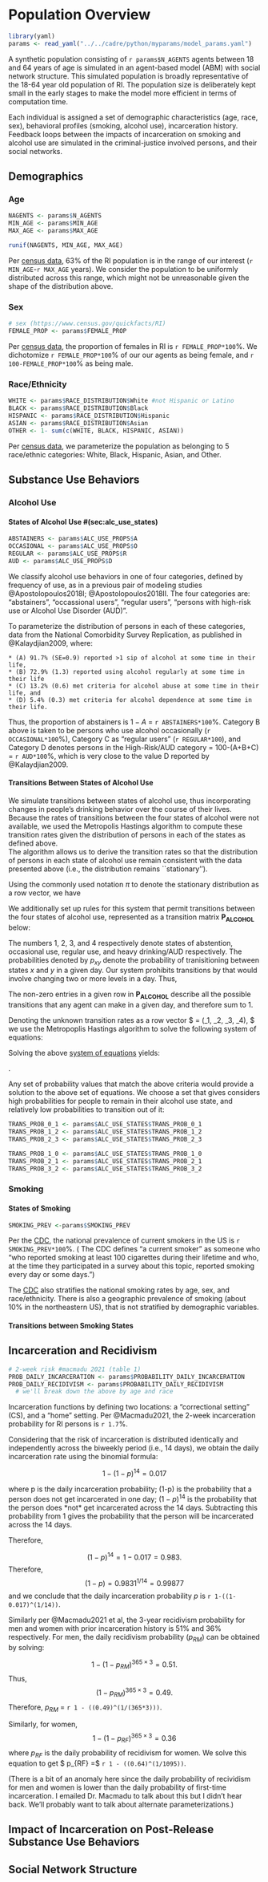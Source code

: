 # Population Overview

```r
library(yaml)
params <- read_yaml("../../cadre/python/myparams/model_params.yaml")
```

A synthetic population consisting of `r params$N_AGENTS` agents between 18 and 64 years of age is simulated in an agent-based model (ABM) with social network structure. This simulated population is broadly representative of the 18-64 year old population of RI. The population size is deliberately kept small in the early stages to make the model more efficient in terms of computation time.

Each individual is assigned a set of demographic characteristics (age, race, sex), behavioral profiles (smoking, alcohol use), incarceration history. Feedback loops between the impacts of incarceration on smoking and alcohol use are simulated in the criminal-justice involved persons, and their social networks.

## Demographics

### Age

```r
NAGENTS <- params$N_AGENTS
MIN_AGE <- params$MIN_AGE
MAX_AGE <- params$MAX_AGE

runif(NAGENTS, MIN_AGE, MAX_AGE)
```

Per [census data](https://censusreporter.org/profiles/04000US44-rhode-island/), 63% of the RI population is in the range of our interest (`r MIN_AGE`-`r MAX_AGE` years). We consider the population to be uniformly distributed across this range, which might not be unreasonable given the shape of the distribution above.

### Sex

```r
# sex (https://www.census.gov/quickfacts/RI)
FEMALE_PROP <- params$FEMALE_PROP
```

Per [census data](see%20https://www.census.gov/quickfacts/RI), the proportion of females in RI is `r FEMALE_PROP*100`%. We dichotomize `r FEMALE_PROP*100`% of our our agents as being female, and `r 100-FEMALE_PROP*100`% as being male.

### Race/Ethnicity

```r
WHITE <- params$RACE_DISTRIBUTION$White #not Hispanic or Latino
BLACK <- params$RACE_DISTRIBUTION$Black
HISPANIC <- params$RACE_DISTRIBUTION$Hispanic
ASIAN <- params$RACE_DISTRIBUTION$Asian
OTHER <- 1- sum(c(WHITE, BLACK, HISPANIC, ASIAN))
```

Per [census data](see%20https://www.census.gov/quickfacts/RI), we parameterize the population as belonging to 5 race/ethnic categories: White, Black, Hispanic, Asian, and Other.

## Substance Use Behaviors

### Alcohol Use

#### States of Alcohol Use \#(sec:alc_use_states)

```r
ABSTAINERS <- params$ALC_USE_PROPS$A
OCCASIONAL <- params$ALC_USE_PROPS$O
REGULAR <- params$ALC_USE_PROPS$R
AUD <- params$ALC_USE_PROPS$D
```

We classify alcohol use behaviors in one of four categories, defined by frequency 
of use, as in a previous pair of 
modeling studies @Apostolopoulos2018I; @Apostolopoulos2018II. 
The four categories are: "abstainers", "occassional users", "regular users", 
"persons with high-risk use or Alcohol Use Disorder (AUD)".

To parameterize the distribution of persons in each of these categories, 
data from the National Comorbidity Survey Replication, 
as published in @Kalaydjian2009, where:

    * (A) 91.7% (SE=0.9) reported >1 sip of alcohol at some time in their life, 
    * (B) 72.9% (1.3) reported using alcohol regularly at some time in their life
    * (C) 13.2% (0.6) met criteria for alcohol abuse at some time in their life, and 
    * (D) 5.4% (0.3) met criteria for alcohol dependence at some time in their life.

Thus, the proportion of abstainers is $1-A$ = `r ABSTAINERS*100`%. 
Category B above is taken to be persons who use alcohol occasionally 
(`r OCCASIONAL*100`%), Category C as "regular users" (`r REGULAR*100`), and 
Category D denotes persons in the High-Risk/AUD category = 100-(A+B+C) = 
`r AUD*100`%, which is very close to the value D reported by @Kalaydjian2009.

#### Transitions Between States of Alcohol Use



We simulate transitions between states of alcohol use, thus incorporating changes
in people's drinking behavior over the course of their lives. Because the rates
of transitions between the four states of alcohol were not 
available, we used the Metropolis Hastings algorithm to compute these transition 
rates given the distribution of persons in each of the states as defined above.  
The algorithm allows us to derive the transition rates so that the
distribution of persons in each state of alcohol use remain consistent with the
data presented above (i.e., the distribution remains ``stationary''). 

Using the commonly used notation $\pi$ to denote the stationary distribution 
as a row vector, we have

\begin{equation} 
  \pi = (`r ABSTAINERS`,  
  `r OCCASIONAL`, 
  `r REGULAR`,  
  `r AUD`)
\end{equation} 

We additionally set up rules for this system that permit 
transitions between the four states of alcohol use, 
represented as a transition matrix $\mathbf{P_{ALCOHOL}}$ below:

\begin{equation} 
  \mathbf{P_{ALCOHOL}} = 
\begin{pmatrix}
  p_{11} & p_{12} & p_{13} & p_{14} \\
  p_{21} & p_{22} & p_{23} & p_{24} \\
  p_{31} & p_{32} & p_{33} & p_{34} \\
  p_{41} & p_{42} & p_{43} & p_{44} \\
 \end{pmatrix}.
\end{equation} 

The numbers 1, 2, 3, and 4 respectively denote states of 
abstention, occasional use, regular use, and heavy drinking/AUD respectively.
The probabilities denoted by $p_{xy}$ denote the probability of tranisitioning
between states $x$ and $y$ in a given day. Our system prohibits transitions by 
that would involve changing two or more levels in a day. Thus,  

\begin{equation} 
  \mathbf{P_{ALCOHOL}} = 
\begin{pmatrix}
  p_{11} & p_{12} & 0 & 0 \\
  p_{21} & p_{22} & p_{23} & 0 \\
  0 & p_{32} & p_{33} & p_{34} \\
  0 & 0 & p_{43} & p_{44} \\
 \end{pmatrix}.
\end{equation} 

The non-zero entries in a given row in $\mathbf{P_{ALCOHOL}}$
describe all the possible transitions that any agent can make in a given day, 
and therefore sum to 1.

Denoting the unknown transition rates as a row vector 
$ \mathbf{\lambda} = (\lambda_1, \lambda_2, \lambda_3, \lambda_4), $
we use the Metropoplis Hastings algorithm to solve the following system of 
equations:

\begin{equation} 
\mathbf{\lambda} \mathbf{P_{ALCOHOL}} = \mathbf{\pi}.
\end{equation} 

Solving the above [system of equations](https://drive.google.com/file/d/1bnFgEiRK4vFikyscSvq8-W7vRoMZecoc/view?usp=sharing) 
yields:

\begin{matrix}
  83 p_{12} & = & 729 p_{21} \\
  729 p_{23} &=& 132 p_{32} \\
  132 p_{34} &=& 56 p_{43} \\
  \end{matrix}.

Any set of probability values that match the above criteria would provide a 
solution to the above set of equations. We choose a set that gives considers
high probabilities for people to remain in their alcohol use state, and relatively
low probabilities to transition out of it:

```r

TRANS_PROB_0_1 <- params$ALC_USE_STATES$TRANS_PROB_0_1
TRANS_PROB_1_2 <- params$ALC_USE_STATES$TRANS_PROB_1_2
TRANS_PROB_2_3 <- params$ALC_USE_STATES$TRANS_PROB_2_3

TRANS_PROB_1_0 <- params$ALC_USE_STATES$TRANS_PROB_1_0
TRANS_PROB_2_1 <- params$ALC_USE_STATES$TRANS_PROB_2_1
TRANS_PROB_3_2 <- params$ALC_USE_STATES$TRANS_PROB_3_2

```

\begin{equation} 
  \mathbf{P_{ALCOHOL}} = 
\begin{pmatrix}
  `r 1-TRANS_PROB_0_1` & `r TRANS_PROB_0_1` & 0 & 0 \\
  `r TRANS_PROB_1_0`  & `r 1-(TRANS_PROB_1_0 + TRANS_PROB_1_2)` & `r TRANS_PROB_1_2` & 0 \\
  0 & `r TRANS_PROB_2_1` & `r  1-(TRANS_PROB_2_1 + TRANS_PROB_2_3)` & `r TRANS_PROB_2_3` \\
  0 & 0 & `r TRANS_PROB_3_2`  & `r 1-TRANS_PROB_3_2` \\
 \end{pmatrix}.
\end{equation}

### Smoking

#### States of Smoking

```r
SMOKING_PREV <-params$SMOKING_PREV
```

Per the [CDC](https://www.cdc.gov/tobacco/data_statistics/fact_sheets/adult_data/cig_smoking/index.htm), the national prevalence of current smokers in the US is `r SMOKING_PREV*100`%. ( The CDC defines "a current smoker" as someone who "who reported smoking at least 100 cigarettes during their lifetime and who, at the time they participated in a survey about this topic, reported smoking every day or some days.")

The [CDC](https://www.cdc.gov/tobacco/data_statistics/fact_sheets/adult_data/cig_smoking/index.htm) also stratifies the national smoking rates by age, sex, and race/ethnicity. There is also a geographic prevalence of smoking (about 10% in the northeastern US), that is not stratified by demographic variables.

#### Transitions between Smoking States

<!-- ```{r, echo=FALSE} -->
<!-- params["SMOKING_PREV"] -->
<!-- ``` -->

<!-- ```{r, echo=FALSE} -->
<!-- SMOKING_PREV <- as.list( -->
<!--   c( -->
<!--   "WHITE_MALE_CURRENT" = 0.119 -->
<!-- ) -->
<!-- ) -->
<!-- ``` -->
<!--   WHITE_MALE_FORMER: 0.598 -->
<!--   WHITE_MALE_NEVER: 0.283  -->
<!--   WHITE_FEMALE_CURRENT: 0.104 -->
<!--   WHITE_FEMALE_FORMER: 0.340 -->
<!--   WHITE_FEMALE_NEVER: 0.556 -->
<!--   BLACK_MALE_CURRENT: 0.205 -->
<!--   BLACK_MALE_FORMER: 0.473 -->
<!--   BLACK_MALE_NEVER: 0.322 -->
<!--   BLACK_FEMALE_CURRENT: 0.113 -->
<!--   BLACK_FEMALE_FORMER: 0.290 -->
<!--   BLACK_FEMALE_NEVER: 0.597 -->
<!--   HISPANIC_MALE_CURRENT: 0.127 -->
<!--   HISPANIC_MALE_FORMER: 0.492 -->
<!--   HISPANIC_MALE_NEVER: 0.381 -->
<!--   HISPANIC_FEMALE_CURRENT: 0.066 -->
<!--   HISPANIC_FEMALE_FORMER: 0.221 -->
<!--   HISPANIC_FEMALE_NEVER: 0.713 -->
<!--   ASIAN_MALE_CURRENT: 0.069 -->
<!--   ASIAN_MALE_FORMER: 0.462 -->
<!--   ASIAN_MALE_NEVER: 0.469 -->
<!--   ASIAN_FEMALE_CURRENT: 0.038 -->
<!--   ASIAN_FEMALE_FORMER: 0.169 -->
<!--   ASIAN_FEMALE_NEVER: 0.793 -->
<!--   OTHER_MALE_CURRENT: 0.155 -->
<!--   OTHER_MALE_FORMER: 0.536 -->
<!--   OTHER_MALE_NEVER: 0.309 -->
<!--   OTHER_FEMALE_CURRENT: 0.149 -->
<!--   OTHER_FEMALE_FORMER: 0.410 -->
<!--   OTHER_FEMALE_NEVER: 0.441 -->
<!-- ) -->
<!-- ``` -->




  
  
  
## Incarceration and Recidivism

```r
# 2-week risk #macmadu 2021 (table 1)
PROB_DAILY_INCARCERATION <- params$PROBABILITY_DAILY_INCARCERATION
PROB_DAILY_RECIDIVISM <- params$PROBABILITY_DAILY_RECIDIVISM
  # we'll break down the above by age and race
```

Incarceration functions by defining two locations: a "correctional setting" (CS), and a "home" setting. Per @Macmadu2021, the 2-week incarceration probability for RI persons is `r 1.7`%.

Considering that the risk of incarceration is distributed identically and independently across the biweekly period (i.e., 14 days), we obtain the daily incarceration rate using the binomial formula:

$$1 - (1-p)^{14} = 0.017$$

where p is the daily incarceration probability; (1-p) is the probability that a person does not get incarcerated in one day; $(1-p)^{14}$ is the probability that the person does \*not\* get incarcerated across the 14 days. Subtracting this probability from 1 gives the probability that the person will be incarcerated across the 14 days.

Therefore,

$$(1-p)^{14} = 1-0.017 = 0.983.$$ Therefore, $$(1-p) = 0.9831^{1/14} = 0.99877$$ and we conclude that the daily incarceration probability $p$ is `r 1-((1-0.017)^(1/14))`.

Similarly per @Macmadu2021 et al, the 3-year recidivism probability for men and women with prior incarceration history is 51% and 36% respectively. For men, the daily recidivism probability ($p_{RM}$) can be obtained by solving:

$$1 - (1-p_{RM})^{365 \times 3} = 0.51.$$ Thus, $$(1-p_{RM})^{365 \times 3} = 0.49.$$ 
Therefore, 
$p_{RM}$ = `r 1 - ((0.49)^(1/(365*3)))`.

Similarly, for women,
$$1 - (1-p_{RF})^{365\times3} = 0.36$$
where $p_{RF}$ is the daily probability of recidivism for women. 
We solve this equation to get 
$ p_{RF} =$ 
`r 1 - ((0.64)^(1/1095))`. 

(There is a bit of an anomaly here since the daily probability of recividism 
for men and women is lower than the daily probability of first-time incarceration.
I emailed Dr. Macmadu to talk about this but I didn't hear back. 
We'll probably want to talk about alternate parameterizations.)



## Impact of Incarceration on Post-Release Substance Use Behaviors

## Social Network Structure


